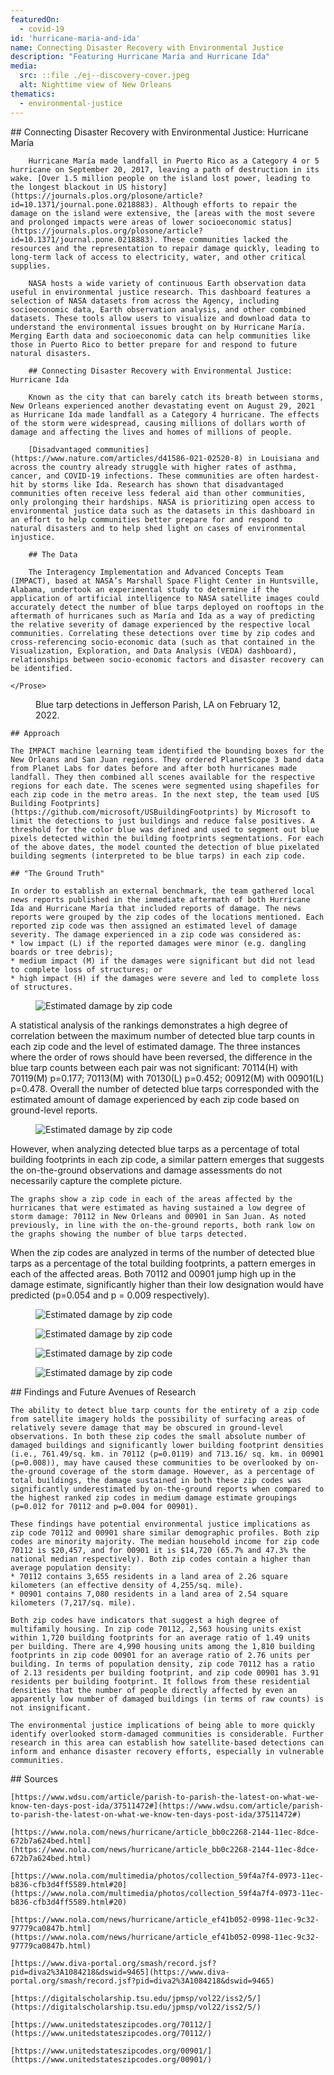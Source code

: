 ```yaml
---
featuredOn:
  - covid-19
id: 'hurricane-maria-and-ida'
name: Connecting Disaster Recovery with Environmental Justice
description: "Featuring Hurricane María and Hurricane Ida"
media:
  src: ::file ./ej--discovery-cover.jpeg
  alt: Nighttime view of New Orleans
thematics:
  - environmental-justice
---
```

<Block>
    <Prose>
        ## Connecting Disaster Recovery with Environmental Justice: Hurricane María

        Hurricane María made landfall in Puerto Rico as a Category 4 or 5 hurricane on September 20, 2017, leaving a path of destruction in its wake. [Over 1.5 million people on the island lost power, leading to the longest blackout in US history](https://journals.plos.org/plosone/article?id=10.1371/journal.pone.0218883). Although efforts to repair the damage on the island were extensive, the [areas with the most severe and prolonged impacts were areas of lower socioeconomic status](https://journals.plos.org/plosone/article?id=10.1371/journal.pone.0218883). These communities lacked the resources and the representation to repair damage quickly, leading to long-term lack of access to electricity, water, and other critical supplies.

        NASA hosts a wide variety of continuous Earth observation data useful in environmental justice research. This dashboard features a selection of NASA datasets from across the Agency, including socioeconomic data, Earth observation analysis, and other combined datasets. These tools allow users to visualize and download data to understand the environmental issues brought on by Hurricane María. Merging Earth data and socioeconomic data can help communities like those in Puerto Rico to better prepare for and respond to future natural disasters.

        ## Connecting Disaster Recovery with Environmental Justice: Hurricane Ida

        Known as the city that can barely catch its breath between storms, New Orleans experienced another devastating event on August 29, 2021 as Hurricane Ida made landfall as a Category 4 hurricane. The effects of the storm were widespread, causing millions of dollars worth of damage and affecting the lives and homes of millions of people. 

        [Disadvantaged communities](https://www.nature.com/articles/d41586-021-02520-8) in Louisiana and across the country already struggle with higher rates of asthma, cancer, and COVID-19 infections. These communities are often hardest-hit by storms like Ida. Research has shown that disadvantaged communities often receive less federal aid than other communities, only prolonging their hardships. NASA is prioritizing open access to environmental justice data such as the datasets in this dashboard in an effort to help communities better prepare for and respond to natural disasters and to help shed light on cases of environmental injustice. 

        ## The Data

        The Interagency Implementation and Advanced Concepts Team (IMPACT), based at NASA’s Marshall Space Flight Center in Huntsville, Alabama, undertook an experimental study to determine if the application of artificial intelligence to NASA satellite images could accurately detect the number of blue tarps deployed on rooftops in the aftermath of hurricanes such as María and Ida as a way of predicting the relative severity of damage experienced by the respective local communities. Correlating these detections over time by zip codes and cross-referencing socio-economic data (such as that contained in the Visualization, Exploration, and Data Analysis (VEDA) dashboard), relationships between socio-economic factors and disaster recovery can be identified.

    </Prose>
</Block>

<Block>
  <Figure>
    <Map
      datasetId='ps_blue_tarp_detections'
      layerId='blue-tarp-planetscope'
      zoom={17}
      dateTime='2022-02-12'
      compareDateTime='2022-02-12'
      center={[-90.0613, 29.914]}
    />
    <Caption
      attrAuthor='NASA'
      attrUrl='https://nasa.gov/'
    >
      Blue tarp detections in Jefferson Parish, LA on February 12, 2022.
    </Caption>
  </Figure>
</Block>

<Block>
  <Prose>

    ## Approach

    The IMPACT machine learning team identified the bounding boxes for the New Orleans and San Juan regions. They ordered PlanetScope 3 band data from Planet Labs for dates before and after both hurricanes made landfall. They then combined all scenes available for the respective regions for each date. The scenes were segmented using shapefiles for each zip code in the metro areas. In the next step, the team used [US Building Footprints](https://github.com/microsoft/USBuildingFootprints) by Microsoft to limit the detections to just buildings and reduce false positives. A threshold for the color blue was defined and used to segment out blue pixels detected within the building footprints segmentations. For each of the above dates, the model counted the detection of blue pixelated building segments (interpreted to be blue tarps) in each zip code.

    ## "The Ground Truth"

    In order to establish an external benchmark, the team gathered local news reports published in the immediate aftermath of both Hurricane Ida and Hurricane María that included reports of damage. The news reports were grouped by the zip codes of the locations mentioned. Each reported zip code was then assigned an estimated level of damage severity. The damage experienced in a zip code was considered as:
    * low impact (L) if the reported damages were minor (e.g. dangling boards or tree debris);
    * medium impact (M) if the damages were significant but did not lead to complete loss of structures; or
    * high impact (H) if the damages were severe and led to complete loss of structures.
  </Prose>
</Block>

<Block>
  <Figure>
    <Image
    src={new URL('./hurricane-maria-ida-estimated-damage.png', import.meta.url).href}
    alt="Estimated damage by zip code"
    />
  </Figure>
</Block>

<Block>
  <Prose>
    A statistical analysis of the rankings demonstrates a high degree of correlation between the maximum number of detected blue tarp counts in each zip code and the level of estimated damage. The three instances where the order of rows should have been reversed, the difference in the blue tarp counts between each pair was not significant:
    70114(H) with 70119(M) p=0.177;
    70113(M) with 70130(L) p=0.452;
    00912(M) with 00901(L) p=0.478. 
    Overall the number of detected blue tarps corresponded with the estimated amount of damage experienced by each zip code based on ground-level reports.
  </Prose>
</Block>

<Block>
  <Figure>
    <Image
    src={new URL('./hurricane-maria-ida-max-tarps.png', import.meta.url).href}
    alt="Estimated damage by zip code"
    />
  </Figure>
</Block>

<Block>
  <Prose>
    However, when analyzing detected blue tarps as a percentage of total building footprints in each zip code, a similar pattern emerges that suggests the on-the-ground observations and damage assessments do not necessarily capture the complete picture.

    The graphs show a zip code in each of the areas affected by the hurricanes that were estimated as having sustained a low degree of storm damage: 70112 in New Orleans and 00901 in San Juan. As noted previously, in line with the on-the-ground reports, both rank low on the graphs showing the number of blue tarps detected.
  </Prose>
  <Figure>
    <Chart
      dataPath={new URL('./hurricane-maria-ida-chart1.csv', import.meta.url).href}
      dateFormat="%m/%Y" 
      idKey='Zip' 
      xKey='Month' 
      yKey='Number of Tarps' 
    />
    <Caption 
    /> 
  </Figure>
</Block>

<Block>
  <Prose>
    When the zip codes are analyzed in terms of the number of detected blue tarps as a percentage of the total building footprints, a pattern emerges in each of the affected areas. Both 70112 and 00901 jump high up in the damage estimate, significantly higher than their low designation would have predicted (p=0.054 and p = 0.009 respectively).
  </Prose>
  <Figure>
    <Chart
      dataPath={new URL('./hurricane-maria-ida-chart2.csv', import.meta.url).href}
      dateFormat="%m/%Y" 
      idKey='Zip' 
      xKey='Month' 
      yKey='Number of Tarps' 
    />
    <Caption 
    /> 
  </Figure>
</Block>

<Block>
  <Figure>
    <Chart
      dataPath={new URL('./hurricane-maria-ida-chart3.csv', import.meta.url).href}
      dateFormat="%m/%Y" 
      idKey='Zip' 
      xKey='Month' 
      yKey='Percentage of Buildings' 
    />
    <Caption 
    /> 
  </Figure>
</Block>

<Block>
  <Figure>
    <Chart
      dataPath={new URL('./hurricane-maria-ida-chart4.csv', import.meta.url).href}
      dateFormat="%m/%Y" 
      idKey='Zip' 
      xKey='Month' 
      yKey='Percentage of Buildings' 
    />
    <Caption 
    /> 
  </Figure>
</Block>

<Block>
  <Figure>
    <Image
    src={new URL('./hurricane-maria-ida-chart-70112.png', import.meta.url).href}
    alt="Estimated damage by zip code"
    />
  </Figure>
</Block>

<Block>
  <Figure>
    <Image
    src={new URL('./hurricane-maria-ida-chart-00901.png', import.meta.url).href}
    alt="Estimated damage by zip code"
    />
  </Figure>
</Block>

<Block>
  <Figure>
    <Image
    src={new URL('./hurricane-maria-ida-chart-70112-2.png', import.meta.url).href}
    alt="Estimated damage by zip code"
    />
  </Figure>
</Block>

<Block>
  <Figure>
    <Image
    src={new URL('./hurricane-maria-ida-chart-00901-2.png', import.meta.url).href}
    alt="Estimated damage by zip code"
    />
  </Figure>
</Block>

<Block>
  <Prose>
    ## Findings and Future Avenues of Research

    The ability to detect blue tarp counts for the entirety of a zip code from satellite imagery holds the possibility of surfacing areas of relatively severe damage that may be obscured in ground-level observations. In both these zip codes the small absolute number of damaged buildings and significantly lower building footprint densities (i.e., 761.49/sq. km. in 70112 (p=0.0119) and 713.16/ sq. km. in 00901 (p=0.008)), may have caused these communities to be overlooked by on-the-ground coverage of the storm damage. However, as a percentage of total buildings, the damage sustained in both these zip codes was significantly underestimated by on-the-ground reports when compared to the highest ranked zip codes in medium damage estimate groupings (p=0.012 for 70112 and p=0.004 for 00901). 

    These findings have potential environmental justice implications as zip code 70112 and 00901 share similar demographic profiles. Both zip codes are minority majority. The median household income for zip code 70112 is $20,457, and for 00901 it is $14,720 (65.7% and 47.3% the national median respectively). Both zip codes contain a higher than average population density: 
    * 70112 contains 3,655 residents in a land area of 2.26 square kilometers (an effective density of 4,255/sq. mile).
    * 00901 contains 7,080 residents in a land area of 2.54 square kilometers (7,217/sq. mile).

    Both zip codes have indicators that suggest a high degree of multifamily housing. In zip code 70112, 2,563 housing units exist within 1,720 building footprints for an average ratio of 1.49 units per building. There are 4,990 housing units among the 1,810 building footprints in zip code 00901 for an average ratio of 2.76 units per building. In terms of population density, zip code 70112 has a ratio of 2.13 residents per building footprint, and zip code 00901 has 3.91 residents per building footprint. It follows from these residential densities that the number of people directly affected by even an apparently low number of damaged buildings (in terms of raw counts) is not insignificant.

    The environmental justice implications of being able to more quickly identify overlooked storm-damaged communities is considerable. Further research in this area can establish how satellite-based detections can inform and enhance disaster recovery efforts, especially in vulnerable communities.
  </Prose>
</Block>

<Block>
  <Prose>
    ## Sources

    [https://www.wdsu.com/article/parish-to-parish-the-latest-on-what-we-know-ten-days-post-ida/37511472#](https://www.wdsu.com/article/parish-to-parish-the-latest-on-what-we-know-ten-days-post-ida/37511472#)

    [https://www.nola.com/news/hurricane/article_bb0c2268-2144-11ec-8dce-672b7a624bed.html](https://www.nola.com/news/hurricane/article_bb0c2268-2144-11ec-8dce-672b7a624bed.html)

    [https://www.nola.com/multimedia/photos/collection_59f4a7f4-0973-11ec-b836-cfb3d4ff5589.html#20](https://www.nola.com/multimedia/photos/collection_59f4a7f4-0973-11ec-b836-cfb3d4ff5589.html#20)

    [https://www.nola.com/news/hurricane/article_ef41b052-0998-11ec-9c32-97779ca0847b.html](https://www.nola.com/news/hurricane/article_ef41b052-0998-11ec-9c32-97779ca0847b.html)

    [https://www.diva-portal.org/smash/record.jsf?pid=diva2%3A1084218&dswid=9465](https://www.diva-portal.org/smash/record.jsf?pid=diva2%3A1084218&dswid=9465)

    [https://digitalscholarship.tsu.edu/jpmsp/vol22/iss2/5/](https://digitalscholarship.tsu.edu/jpmsp/vol22/iss2/5/)

    [https://www.unitedstateszipcodes.org/70112/](https://www.unitedstateszipcodes.org/70112/)
    
    [https://www.unitedstateszipcodes.org/00901/](https://www.unitedstateszipcodes.org/00901/)

  </Prose>
</Block>